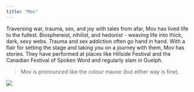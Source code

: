 ```yaml
---
title: "Mov"
---
```


Traversing war, trauma, sex, and joy with tales from afar, Mov has lived life to the fullest. Biosphereist, nihilist, and hedonist - weaving life into thick, dark, sexy webs. Trauma and sex addiction often go hand in hand. With a flair for setting the stage and taking you on a journey with them, Mov has stories. They have performed at places like Hillside Festival and the Canadian Festival of Spoken Word and regularly slam in Guelph.

> Mov is pronounced like the colour mauve (but either way is fine).

![](images/mov.jpg)

